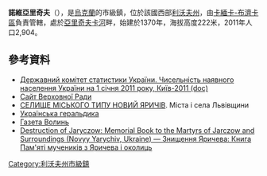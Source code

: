 {{No footnotes|time=2015-09-16T15:25:49+00:00}}
{{coord|49|54|7|N|24|18|12|E|scale:30000|display=title}}

'''諾維亞里奇夫'''（{{lang-uk|Новий Яричів}}），是[[烏克蘭|烏克蘭]]的市級鎮，位於該國西部[[利沃夫州|利沃夫州]]，由[[卡緬卡-布濟卡區|卡緬卡-布濟卡區]]負責管轄，處於[[亞里奇夫卡河|亞里奇夫卡河]]畔，始建於1370年，海拔高度222米，2011年人口2,904。

==參考資料==
*[https://web.archive.org/web/20121010205321/http://stat6.stat.lviv.ua/PXWEB2007/ukr/publ/2011/chnas.zip Державний комітет статистики України. Чисельність наявного населення України на 1 січня 2011 року, Київ-2011 (doc)]
* [http://gska2.rada.gov.ua/pls/z7502/A007?rdat1=26.09.2007&rf7691=3216 Сайт Верховної Ради]{{dead link|date=2018年4月 |bot=InternetArchiveBot |fix-attempted=yes }}
* [http://who-is-who.ua/main/page/mistalvov2008/7/354 СЕЛИЩЕ МІСЬКОГО ТИПУ НОВИЙ ЯРИЧІВ]{{Wayback|url=http://who-is-who.ua/main/page/mistalvov2008/7/354 |date=20160308053814 }}. Міста і села Львівщини
* [http://heraldry.com.ua/index.php3?lang=U&context=info&id=637 Українська геральдика]{{Wayback|url=http://heraldry.com.ua/index.php3?lang=U&context=info&id=637 |date=20160304224151 }}
* [http://www.volyn.com.ua/?rub=33&article=0&arch=598 Газета Волинь]
* [http://www.jewishgen.org/yizkor/Novyy_Yarychev/novyy_yarchev.html Destruction of Jaryczow: Memorial Book to the Martyrs of Jarczow and Surroundings (Novyy Yarychiv, Ukraine) — Знищення Яричева: Книга Пам'яті мучеників з Яричева і околиць]{{Wayback|url=http://www.jewishgen.org/yizkor/Novyy_Yarychev/novyy_yarchev.html |date=20150911233922 }} {{ref-en}}

{{DEFAULTSORT:Новий Яричів}}
[[Category:利沃夫州市級鎮|Category:利沃夫州市級鎮]]


{{Lviv-geo-stub}}